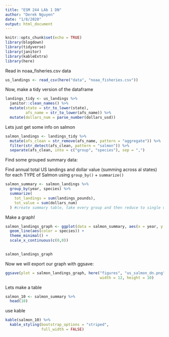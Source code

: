 ```yaml
---
title: "ESM 244 LAb 1 DN"
author: "Derek Nguyen"
date: "1/8/2020"
output: html_document
---
```


```r
knitr::opts_chunk$set(echo = TRUE) 
library(blogdown)
library(tidyverse)
library(janitor)
library(kableExtra)
library(here)
```


Read in noaa_fisheries.csv data

```r
us_landings <- read_csv(here("data", "noaa_fisheries.csv")) 
```

Now, make a tidy version of the dataframe
```r
landings_tidy <- us_landings %>% 
  janitor::clean_names() %>% 
  mutate(state = str_to_lower(state),
         afs_name = str_to_lower(afs_name)) %>% 
  mutate(dollars_num = parse_number(dollars_usd))
```

Lets just get some info on salmon

```r
salmon_landings <- landings_tidy %>% 
  mutate(afs_clean = str_remove(afs_name, pattern = "aggregate")) %>% 
  filter(str_detect(afs_clean, pattern = "salmon")) %>% 
  separate(afs_clean, into = c("group", "species"), sep = ",")
```

Find some grouped summary data:

Find annual total US landings and dollar value (summing across al states) for each TYPE of Salmon using `group_by()` + `summarize()`

```r
salmon_summary <- salmon_landings %>% 
  group_by(year, species) %>% 
  summarize(
    tot_landings = sum(landings_pounds),
    tot_value = sum(dollars_num)
  ) #create summary table, take every group and then reduce to single value based on chosen variables
```


Make a graph!
```r
salmon_landings_graph <- ggplot(data = salmon_summary, aes(x = year, y = tot_landings, group = species)) +
  geom_line(aes(color = species)) +
  theme_minimal() +
  scale_x_continuous(c(0,0)) 
  

salmon_landings_graph
```

Now we will export our graph with ggsave:

```r
ggsave(plot = salmon_landings_graph, here("figures", "us_salmon_dn.png"),
                                          width = 12, height = 10)
```

Lets make a table
```r
salmon_10 <- salmon_summary %>% 
  head(10) 
```

use kable
```r
kable(salmon_10) %>% 
  kable_styling(bootstrap_options = "striped",
                full_width = FALSE)
```

























